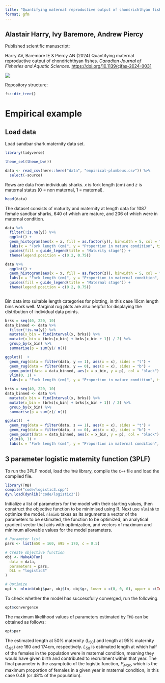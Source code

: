 ```yaml
---
title: "Quantifying maternal reproductive output of chondrichthyan fishes"
format: gfm
---
```


## Alastair Harry, Ivy Baremore, Andrew Piercy

Published scientific manuscript:

Harry AV, Baremore IE & Piercy AN (2024) Quantifying maternal reproductive output of chondrichthyan fishes. *Canadian Journal of Fisheries and Aquatic Sciences.* <https://doi.org/10.1139/cjfas-2024-0031>

![](https://mc06.manuscriptcentral.com/societyimages/cjfas-pubs/scholarOne-CJFAS_en_US.png)

Repository structure:

```r
fs::dir_tree()
```

# Empirical example

## Load data

Load sandbar shark maternity data set.

```r
library(tidyverse)

theme_set(theme_bw())

data <- read_csv(here::here("data", "empirical-plumbeus.csv")) %>% 
  select(-source)

```

Rows are data from individuals sharks. *x* is fork length (cm) and *z* is maternal status (0 = non maternal, 1 = maternal).

```r
head(data)
```

The dataset consists of maturity and maternity at length data for 1087 female sandbar sharks, 640 of which are mature, and 206 of which were in maternal condition.

```r
data %>% 
  filter(!is.na(y)) %>% 
  ggplot() + 
  geom_histogram(aes(x = x, fill = as.factor(y)), binwidth = 5, col = "black") +
  labs(x = "Fork length (cm)", y = "Proportion in mature condition", title = "Length distribution showing female maturity stage") + 
  guides(fill = guide_legend(title = "Maturity stage")) + 
  theme(legend.position = c(0.2, 0.75))
```

```r
data %>% 
  ggplot() + 
  geom_histogram(aes(x = x, fill = as.factor(z)), binwidth = 5, col = "black") +
  labs(x = "Fork length (cm)", y = "Proportion in maternal condition", title = "Length distribution showing female maternity stage") + 
  guides(fill = guide_legend(title = "Maternal stage")) + 
  theme(legend.position = c(0.2, 0.75))
  
```

Bin data into suitable length categories for plotting, in this case 10cm length bins work well. Marginal rug plots are also helpful for displaying the distribution of individual data points.

```r
brks = seq(40, 220, 10)
data_binned <- data %>%
  filter(!is.na(y)) %>% 
  mutate(x_bin = findInterval(x, brks)) %>% 
  mutate(x_bin = (brks[x_bin] + brks[x_bin + 1]) / 2) %>% 
  group_by(x_bin) %>%
  summarise(p = sum(y)/ n())

ggplot()  + 
  geom_rug(data = filter(data, y == 1), aes(x = x), sides = "t") +
  geom_rug(data = filter(data, y == 0), aes(x = x), sides = "b") +
  geom_point(data = data_binned, aes(x = x_bin, y = p), col = "black") + 
  ylim(0, 1) +
  labs(x = "Fork length (cm)", y = "Proportion in mature condition", title = "Length at maturity data for female sandbar sharks") 
```

```r
brks = seq(40, 220, 10)
data_binned <- data %>%
  mutate(x_bin = findInterval(x, brks)) %>% 
  mutate(x_bin = (brks[x_bin] + brks[x_bin + 1]) / 2) %>% 
  group_by(x_bin) %>%
  summarise(p = sum(z)/ n())

ggplot()  + 
  geom_rug(data = filter(data, z == 1), aes(x = x), sides = "t") +
  geom_rug(data = filter(data, z == 0), aes(x = x), sides = "b") +
  geom_point(data = data_binned, aes(x = x_bin, y = p), col = "black") + 
  ylim(0, 1) +
  labs(x = "Fork length (cm)", y = "Proportion in maternal condition", title = "Length at maternity data for female sandbar sharks") 
```

## 3 parameter logistic maternity function (3PLF)

To run the 3PLF model, load the `TMB` library, compile the `C++` file and load the compiled file.

```r
library(TMB)
compile("code/logistic3.cpp")
dyn.load(dynlib("code/logistic3"))
```

Initialize a list of parameters for the model with their starting values, then construct the objective function to be minimised using R. Next use `nlminb` to optimize the model. `nlminb` takes as its arguments a vector of the parameters to be estimated, the function to be optimized, an analytical gradient vector that aids with optimization, and vectors of maximum and minimum allowable values for the model parameters.

```r
# Parameter list
pars <- list(m50 = 160, m95 = 170, c = 0.5)

# Create objective function
obj <- MakeADFun(
  data = data,
  parameters = pars,
  DLL = "logistic3"
)

# Optimize
opt <- nlminb(obj$par, obj$fn, obj$gr, lower = c(0, 0, 0), upper = c(Inf, Inf, 1))
```

To check whether the model has successfully converged, run the following:

```r
opt$convergence
```

The maximum likelihood values of parameters estimated by `TMB` can be obtained as follows:

```r
opt$par
```

The estimated length at 50% maternity ($L_{50}$) and length at 95% maternity ($L_{95}$) are 160 and 174cm, respectively. $L_{50}$ is estimated length at which half of the females in the population were in maternal condition, meaning they would have given birth and contributed to recruitment within that year. The final parameter is the asymptotic of the logistic function, $P_{Max}$, which is the maximum proportion of females in a given year in maternal condition, in this case 0.48 (or 48% of the population).
